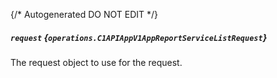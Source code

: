 {/* Autogenerated DO NOT EDIT  */}

##### `request` *{`operations.C1APIAppV1AppReportServiceListRequest`}*
The request object to use for the request.
<Collapsible>
    <C1APIAppV1AppReportServiceListRequest/>
</Collapsible>


